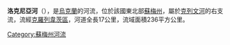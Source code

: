 '''洛克尼亞河'''（{{lang-uk|Локня}}），是[[烏克蘭|烏克蘭]]的河流，位於該國東北部[[蘇梅州|蘇梅州]]，屬於[[克列文河|克列文河]]的右支流，流經[[克羅列韋茨區|克羅列韋茨區]]，河道全長17公里，流域面積236平方公里。

{{DEFAULTSORT:Локня}}
[[Category:蘇梅州河流|Category:蘇梅州河流]]


{{Ukraine-river-stub}}